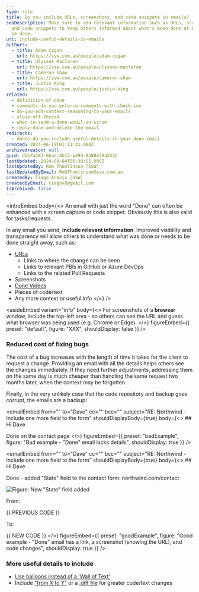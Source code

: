 ```yaml
---
type: rule
title: Do you include URLs, screenshots, and code snippets in emails?
seoDescription: Make sure to add relevant information such as URLs, screenshots,
  and code snippets to keep others informed about what's been done or needs to
  be done.
uri: include-useful-details-in-emails
authors:
  - title: Adam Cogan
    url: https://ssw.com.au/people/adam-cogan
  - title: Ulysses Maclaren
    url: https://ssw.com.au/people/ulysses-maclaren
  - title: Cameron Shaw
    url: https://ssw.com.au/people/cameron-shaw
  - title: Justin King
    url: https://ssw.com.au/people/justin-king
related:
  - definition-of-done
  - comments-do-you-enforce-comments-with-check-ins
  - do-you-add-context-reasoning-to-your-emails
  - close-off-thread
  - when-to-send-a-done-email-in-scrum
  - reply-done-and-delete-the-email
redirects:
  - dones-do-you-include-useful-details-in-your-done-email
created: 2024-06-19T01:11:31.000Z
archivedreason: null
guid: d5b7a283-6bad-4b12-a49d-9a88e30a552b
lastUpdated: 2024-09-04T06:39:52.000Z
lastUpdatedBy: Rob Thomlinson [SSW]
lastUpdatedByEmail: RobThomlinson@ssw.com.au
createdBy: Tiago Araújo [SSW]
createdByEmail: tiagov8@gmail.com
isArchived: false
---
```


<introEmbed
  body={<>
An email with just the word "Done" can often be enhanced with a screen capture or code snippet. Obviously this is also valid for tasks/requests.

In any email you send, **include relevant information**. Improved visibility and transparency will allow others to understand what was done or needs to be done straight away, such as:

* [URLs](/include-links-in-emails)
  * Links to where the change can be seen
  * Links to relevant PBIs in GitHub or Azure DevOps
  * Links to the related Pull Requests
* Screenshots
* [Done Videos](https://ssw.com.au/rules/send-done-videos/)
* Pieces of code/text
* Any more context or useful info
  </>}
/>

<asideEmbed
  variant="info"
  body={<>
    For screenshots of a **browser** window, include the top-left area - so others can see the URL and guess what browser was being used (e.g. Chrome or Edge).
  </>}
  figureEmbed={{
    preset: "default",
    figure: "XXX",
    shouldDisplay: false
  }}
/>


### Reduced cost of fixing bugs

The cost of a bug increases with the length of time it takes for the client to request a change. Providing an email with all the details helps others see the changes immediately. If they need further adjustments, addressing them on the same day is much cheaper than handling the same request two months later, when the context may be forgotten.

Finally, in the very unlikely case that the code repository and backup goes corrupt, the emails are a backup!

<emailEmbed
  from=""
  to="Dave"
  cc=""
  bcc=""
  subject="RE: Northwind - Include one more field to the form"
  shouldDisplayBody={true}
  body={<>
    ## Hi Dave

Done on the contact page
  </>}
  figureEmbed={{
    preset: "badExample",
    figure: "Bad example - \"Done\" email lacks details",
    shouldDisplay: true
  }}
/>

<emailEmbed
  from=""
  to="Dave"
  cc=""
  bcc=""
  subject="RE: Northwind - Include one more field to the form"
  shouldDisplayBody={true}
  body={<>
    ## Hi Dave

Done - added "State" field to the contact form: northwind&#46;com/contact

![Figure: New "State" field added](/uploads/rules/include-useful-details-in-emails/screenshot-contact-form.png)

From:

&#123;&#123; PREVIOUS CODE &#125;&#125;

To:

&#123;&#123; NEW CODE &#125;&#125;
  </>}
  figureEmbed={{
    preset: "goodExample",
    figure: "Good example - \"Done\" email has a link, a screenshot (showing the URL), and code changes",
    shouldDisplay: true
  }}
/>

### More useful details to include

* [Use balloons instead of a 'Wall of Text'](/screenshots-do-you-use-balloons-instead-of-a-wall-of-text)
* Include ["from X to Y"](/change-from-x-to-y) or a [.diff file](https://www.diffchecker.com) for greater code/text changes
